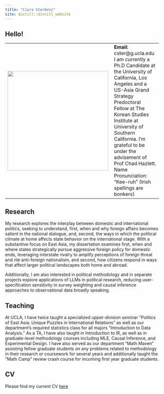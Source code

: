 ```yaml
---
title: "Ciara Sterbenz"
site: distill::distill_website
---
```


## Hello!

<table>
<tr>
<td>
<img align="left" src="./photos/headshot_1.jpg" width="330" height="325">
</td>
<td>
<b> Email:</b> cster@g.ucla.edu <br>
I am currently a Ph.D Candidate at the University of California, Los Angeles and a US-Asia Grand Strategy Predoctoral Fellow at The Korean Studies Institute at University of Southern California. I'm grateful to be under the advisement of Prof Chad Hazlett. <br>
Name Pronunciation: "Kee-ruh" (Irish spellings are bonkers) 
</td>
</tr>
</table>



## Research

My research explores the interplay between domestic and international politics, seeking to understand, first, when and why foreign affairs becomes salient in the national dialogue, and, second, the ways in which the political climate at home affects state behavior on the international stage. With a substantive focus on East Asia, my dissertation examines first, when and where states strategically pursue aggressive foreign policy for domestic ends, leveraging interstate rivalry to amplify perceptions of foreign threat and rile anti-foreign nationalism, and second, how citizens respond in ways that affect larger political landscapes both home and abroad. 

Additionally, I am also interested in political methodology and in separate projects explore applications of LLMs in political research, reducing user-specification sensitivity in survey weighting and causal inference approaches to observational data broadly speaking. 

## Teaching

At UCLA, I have twice taught a specialized upper-division seminar "Politics of East Asia: Unique Puzzles in International Relations" as well as our department's required statistics class for all majors "Introduction to Data Analysis." As a TA, I have also taught in Introduction to IR, as well as in graduate-level methodology courses including MLE, Causal Inference, and Experimental Design. I have also served as our department "Math Maven" assisting fellow graduate students on any problems related to methodology in their research or coursework for several years and additionally taught the "Math Camp" review crash course for incoming first year graduate students.

## CV

Please find my current CV <a href="./CV_2023_jan.pdf" target="blank">here</a>

